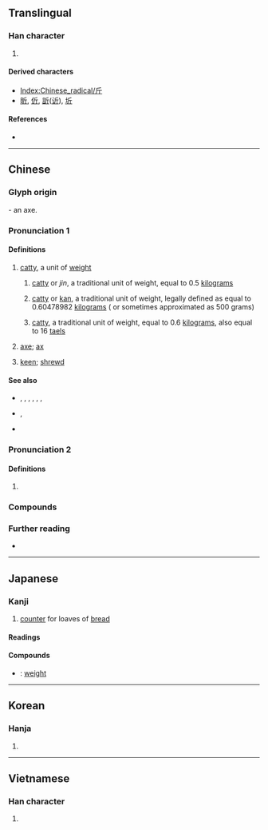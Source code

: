 {{also|觔|斥}}
{{character info}}
{{character info|⽄}}
==Translingual==
{{stroke order|strokes=4}}
{{stroke order|type=animate}}

===Han character===
{{Han char|rn=69|rad=斤|as=00|sn=4|four=72221|canj=HML|ids=⿸𠂆丅,⿸𠂋丨}}

# {{mul-kangxi radical-def}}

====Derived characters====
* [[Index:Chinese_radical/斤]]
*[[昕]], [[伒]], [[訢]]([[䜣]]), [[圻]]

====References====
* {{Han ref|kx=0479.040|dkj=13534|dj=0837.230|hdz=32022.010|uh=65A4|ud=26020|bh=A4E7|bd=42215}}

----

==Chinese==
{{zh-forms|alt=釿-“axe”,觔-“catty”}}

===Glyph origin===
{{Han etyl}}

{{liushu|p}} - an axe.

===Pronunciation 1===
{{zh-pron
|m=jīn
|m-s=
|dg=җин1
|c=gan1
|c-t=
|g=jin1
|h=pfs=kîn;gd=gin1
|j=jing1
|mb=gé̤ng
|md=gṳ̆ng
|mn=zz,tn,kh,tc,yl:kin/sx:kirn/xm,qz,tp,hc,km,mg:kun
|mn-t=geng1
|w=1jin
|x=jin1
|mc=1
|oc=1,1
|ma=y
|cat=n,a
}}

====Definitions====
{{zh-hanzi}}

# [[catty]], a unit of [[weight]]
## {{lb|zh|Mainland}} [[catty]] or ''jin'', a traditional unit of weight, equal to 0.5 [[kilogram]]s
## {{lb|zh|Hong Kong}} [[catty]] or [[kan]], a traditional unit of weight, legally defined as equal to 0.60478982 [[kilogram]]s ({{zh-l|*公斤}} or sometimes approximated as 500 grams)
## {{lb|zh|Taiwan}} [[catty]], a traditional unit of weight, equal to 0.6&nbsp;[[kilogram]]s, also equal to 16&nbsp;[[tael]]s
# [[axe]]; [[ax]]
#: {{zh-x|匠 ^石 運 斤 成 風，聽 而 斫 之。|(The artisan) Shi whirled his axe so as to produce a wind, which immediately carried off the mud entirely.|ref=Zhuangzi-L}}
# [[keen]]; [[shrewd]]

====See also====
* {{zh-l|擔}}, {{zh-l|兩}}, {{zh-l|錢}}, {{zh-l|分}}, {{zh-l|金衡兩}}, {{zh-l|金衡錢}}, {{zh-l|金衡分}}
* {{zh-l|公斤}}, {{zh-l|克}}
* {{zh-l|臺斤}}

===Pronunciation 2===
{{zh-pron
|m=jīn
|dial=n
|mc=2
|oc=n,2
|cat=v,a
}}

====Definitions====
{{zh-hanzi}}

# {{zh-only|斤斤}}

===Compounds===
{{zh-der|公斤|千斤|幾斤幾兩|八兩半斤|分斤撥兩|不識斤兩|匠石運斤|彈斤估兩|宋斤魯削|市斤|千斤頂|半斤八兩|分斤較兩|偷斤減兩|分斤掰兩|斤兩|搬斤播兩|斤斸|沒眼斤|掂斤抹兩|斤斤|掂斤估兩|斧斤|斤斤計較|斤斧|短斤缺兩|有斤兩|秤斤注兩|掂斤播兩|運斤成風|肉重千斤|缺斤少兩|郢匠揮斤|缺斤短兩|臺斤|輟斤|邀斤|論斤估兩|四兩撥千斤}}

===Further reading===
* {{thcwd|807}}

{{zh-cat|Beginning}}

----

==Japanese==

===Kanji===
{{ja-kanji|grade=c|rs=斤00}}

# [[counter]] for loaves of [[bread]]

====Readings====
{{ja-readings
|goon=こん
|kanon=きん
|kun=おの-
}}

====Compounds====
{{der-top|Compounds}}
* {{ja-r|斤量|きんりょう}}: [[weight]]
{{der-bottom}}

----

==Korean==

===Hanja===
{{ko-hanja|hangeul=근|eumhun=|rv=geun|mr=kŭn|y=kun}}

# {{rfdef|ko|sort=斤00}}

----

==Vietnamese==

===Han character===
{{vi-readings|reading=cân, rìu|rs=斤00}}

# {{rfdef|vi|sort=斤00}}

[[Category:CJKV radicals| ]]